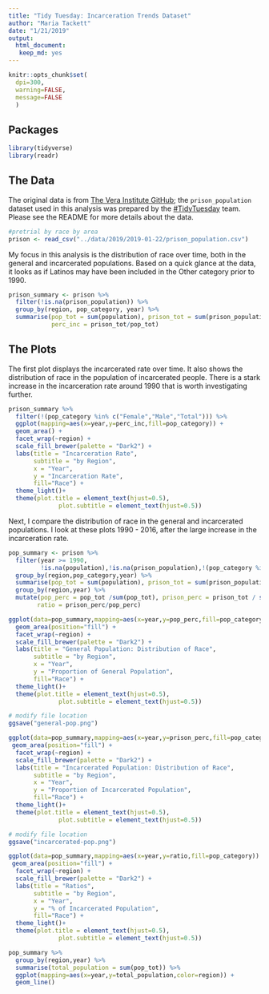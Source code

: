 ```yaml
---
title: "Tidy Tuesday: Incarceration Trends Dataset"
author: "Maria Tackett"
date: "1/21/2019"
output: 
  html_document:
   keep_md: yes
---
```


```r
knitr::opts_chunk$set(
  dpi=300, 
  warning=FALSE,
  message=FALSE
  )
```

## Packages
```r
library(tidyverse)
library(readr)
```

## The Data

The original data is from [The Vera Institute GitHub](https://github.com/vera-institute/incarceration_trends); the `prison_population` dataset used in this analysis was prepared by the [#TidyTuesday](https://github.com/rfordatascience/tidytuesday) team. Please see the README for more details about the data.

```r
#pretrial by race by area
prison <- read_csv("../data/2019/2019-01-22/prison_population.csv")
```


My focus in this analysis is the distribution of race over time, both in the general and incarcerated populations. Based on a quick glance at the data, it looks as if Latinos may have been included in the Other category prior to 1990. 

```r
prison_summary <- prison %>%
  filter(!is.na(prison_population)) %>%
  group_by(region, pop_category, year) %>%
  summarise(pop_tot = sum(population), prison_tot = sum(prison_population),
            perc_inc = prison_tot/pop_tot)
```


## The Plots 

The first plot displays the incarcerated rate over time. It also shows the distribution of race in the population of incarcerated people. There is a stark increase in the incarceration rate around 1990 that is worth investigating further.

```r
prison_summary %>%
  filter(!(pop_category %in% c("Female","Male","Total"))) %>%
  ggplot(mapping=aes(x=year,y=perc_inc,fill=pop_category)) + 
  geom_area() + 
  facet_wrap(~region) + 
  scale_fill_brewer(palette = "Dark2") + 
  labs(title = "Incarceration Rate",
       subtitle = "by Region", 
       x = "Year",
       y = "Incarceration Rate",
       fill="Race") + 
  theme_light()+
  theme(plot.title = element_text(hjust=0.5), 
              plot.subtitle = element_text(hjust=0.5))
```


Next, I compare the distribution of race in the general and incarcerated populations. I look at these plots  1990 - 2016, after the large increase in the incarceration rate.

```r
pop_summary <- prison %>%
  filter(year >= 1990, 
         !is.na(population),!is.na(prison_population),!(pop_category %in% c("Female","Male","Total"))) %>%
  group_by(region,pop_category,year) %>%
  summarise(pop_tot = sum(population), prison_tot = sum(prison_population)) %>%
  group_by(region,year) %>%
  mutate(pop_perc = pop_tot /sum(pop_tot), prison_perc = prison_tot / sum(prison_tot),
        ratio = prison_perc/pop_perc)
```

```r
ggplot(data=pop_summary,mapping=aes(x=year,y=pop_perc,fill=pop_category)) + 
  geom_area(position="fill") + 
  facet_wrap(~region) +
  scale_fill_brewer(palette = "Dark2") + 
  labs(title = "General Population: Distribution of Race",
       subtitle = "by Region", 
       x = "Year",
       y = "Proportion of General Population",
       fill="Race") + 
  theme_light()+
  theme(plot.title = element_text(hjust=0.5), 
              plot.subtitle = element_text(hjust=0.5))
```

```r
# modify file location
ggsave("general-pop.png")
```

```r
ggplot(data=pop_summary,mapping=aes(x=year,y=prison_perc,fill=pop_category)) + 
 geom_area(position="fill") + 
  facet_wrap(~region) +
  scale_fill_brewer(palette = "Dark2") + 
  labs(title = "Incarcerated Population: Distribution of Race",
       subtitle = "by Region", 
       x = "Year",
       y = "Proportion of Incarcerated Population",
       fill="Race") + 
  theme_light()+
  theme(plot.title = element_text(hjust=0.5), 
              plot.subtitle = element_text(hjust=0.5))
```

```r
# modify file location
ggsave("incarcerated-pop.png")
```


```r
ggplot(data=pop_summary,mapping=aes(x=year,y=ratio,fill=pop_category)) + 
 geom_area(position="fill") + 
  facet_wrap(~region) +
  scale_fill_brewer(palette = "Dark2") + 
  labs(title = "Ratios",
       subtitle = "by Region", 
       x = "Year",
       y = "% of Incarcerated Population",
       fill="Race") + 
  theme_light()+
  theme(plot.title = element_text(hjust=0.5), 
              plot.subtitle = element_text(hjust=0.5))
```

```r
pop_summary %>%
  group_by(region,year) %>%
  summarise(total_population = sum(pop_tot)) %>%
  ggplot(mapping=aes(x=year,y=total_population,color=region)) + 
  geom_line() 
```

